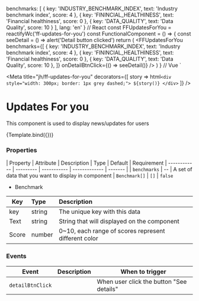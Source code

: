 
  benchmarks: [
    {
      key: 'INDUSTRY_BENCHMARK_INDEX',
      text: 'Industry benchmark index',
      score: 4
    },
    {
      key: 'FININCIAL_HEALTHINESS',
      text: 'Financial healthiness',
      score: 0
    },
    {
      key: 'DATA_QUALITY',
      text: 'Data Quality',
      score: 10
    }
  ],
  lang: 'en'
}
// React
const FFUpdatesForYou = reactifyWc('ff-updates-for-you')
const FunctionalComponent = () => {
  const seeDetail = () => alert('Detail button clicked')
  return (
    <FFUpdatesForYou
      benchmarks={[
        {
          key: 'INDUSTRY_BENCHMARK_INDEX',
          text: 'Industry benchmark index',
          score: 4
        },
        {
          key: 'FININCIAL_HEALTHINESS',
          text: 'Financial healthiness',
          score: 0
        },
        {
          key: 'DATA_QUALITY',
          text: 'Data Quality',
          score: 10
        },
      ]}
      onDetailBtnClick={() => seeDetail()}
    />
  )
}
// Vue
<template>
  <div>
    <ff-updates-for-you
      :benchmarks.prop="[
        {
          key: 'INDUSTRY_BENCHMARK_INDEX',
          text: 'Industry benchmark index',
          score: 4
        },
        {
          key: 'FININCIAL_HEALTHINESS',
          text: 'Financial healthiness',
          score: 0
        },
        {
          key: 'DATA_QUALITY',
          text: 'Data Quality',
          score: 10
        },
      ]"
      @detailBtnClick="seeDetail"
    />
  </div>
</template>
<script>
  methods: {
    seeDetail () {
      alert('Click see detail')
    }
  }
}
</script>
`

<Meta
  title="jh/ff-updates-for-you"
  decorators={[
    story => html`
      <div style="width: 300px; border: 1px grey dashed;">
        ${story()}
      </div>
    `
  ]}
/>

# Updates For you

This component is used to display news/updates for users

<Preview mdxSource={code}>
  <Story
    name="default"
    args={args}
  >
    {Template.bind({})}
  </Story>
</Preview>

### Properties

| Property     | Attribute | Description | Type          | Default | Requirement
| ------------ | --------- | ----------- | ------------- | ------- |
| `benchmarks` | --        | A set of data that you want to display in component     | `Benchmark[]` | `[]`    | `false`

- Benchmark

Key | Type | Description
--|:--|:--
key | string | The unique key with this data
Text | string | String that will displayed on the component
Score | number | 0~10, each range of scores represent different color

### Events

| Event            | Description | When to trigger               |
| ---------------- | ----------- | ------------------ |
| `detailBtnClick` |             | When user click the button "See details" |
